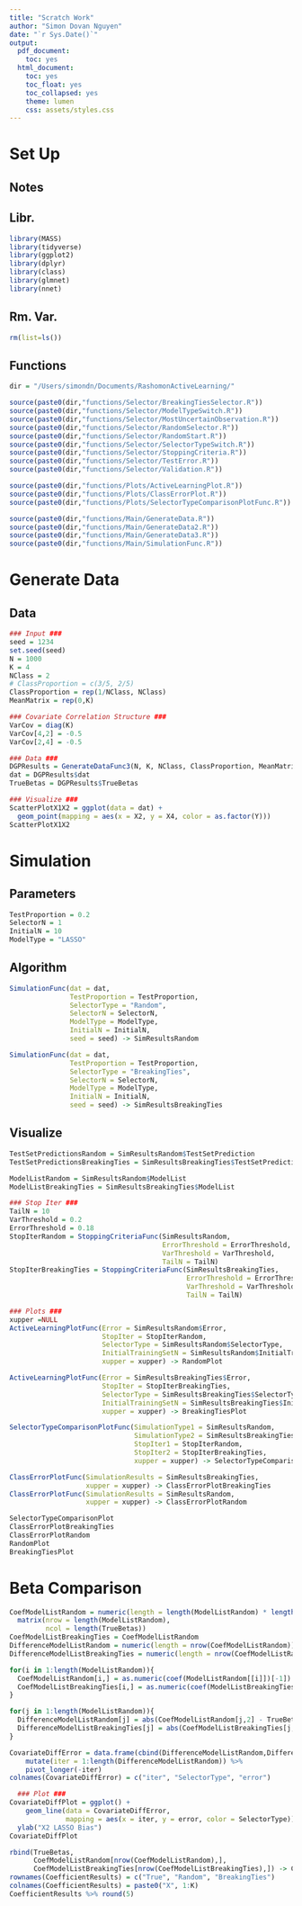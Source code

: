 ```yaml
---
title: "Scratch Work"
author: "Simon Dovan Nguyen"
date: "`r Sys.Date()`"
output:
  pdf_document:
    toc: yes
  html_document:
    toc: yes
    toc_float: yes
    toc_collapsed: yes
    theme: lumen
    css: assets/styles.css
---
```


# Set Up

## Notes

## Libr.

```r
library(MASS)
library(tidyverse)
library(ggplot2)
library(dplyr)
library(class)
library(glmnet)
library(nnet)
```

## Rm. Var.

```r
rm(list=ls())
```

## Functions


```r
dir = "/Users/simondn/Documents/RashomonActiveLearning/"

source(paste0(dir,"functions/Selector/BreakingTiesSelector.R"))
source(paste0(dir,"functions/Selector/ModelTypeSwitch.R"))
source(paste0(dir,"functions/Selector/MostUncertainObservation.R"))
source(paste0(dir,"functions/Selector/RandomSelector.R"))
source(paste0(dir,"functions/Selector/RandomStart.R"))
source(paste0(dir,"functions/Selector/SelectorTypeSwitch.R"))
source(paste0(dir,"functions/Selector/StoppingCriteria.R"))
source(paste0(dir,"functions/Selector/TestError.R"))
source(paste0(dir,"functions/Selector/Validation.R"))

source(paste0(dir,"functions/Plots/ActiveLearningPlot.R"))
source(paste0(dir,"functions/Plots/ClassErrorPlot.R"))
source(paste0(dir,"functions/Plots/SelectorTypeComparisonPlotFunc.R"))

source(paste0(dir,"functions/Main/GenerateData.R"))
source(paste0(dir,"functions/Main/GenerateData2.R"))
source(paste0(dir,"functions/Main/GenerateData3.R"))
source(paste0(dir,"functions/Main/SimulationFunc.R"))
```

# Generate Data

## Data

```r
### Input ###
seed = 1234
set.seed(seed)
N = 1000
K = 4
NClass = 2
# ClassProportion = c(3/5, 2/5)
ClassProportion = rep(1/NClass, NClass)
MeanMatrix = rep(0,K)
```

```r
### Covariate Correlation Structure ###
VarCov = diag(K)
VarCov[4,2] = -0.5
VarCov[2,4] = -0.5
```

    
```r
### Data ###
DGPResults = GenerateDataFunc3(N, K, NClass, ClassProportion, MeanMatrix, VarCov)
dat = DGPResults$dat
TrueBetas = DGPResults$TrueBetas
```

```r
### Visualize ###
ScatterPlotX1X2 = ggplot(data = dat) +
  geom_point(mapping = aes(x = X2, y = X4, color = as.factor(Y)))
ScatterPlotX1X2
```

# Simulation

## Parameters

```r
TestProportion = 0.2
SelectorN = 1
InitialN = 10
ModelType = "LASSO"
```

## Algorithm
```r
SimulationFunc(dat = dat,
               TestProportion = TestProportion,
               SelectorType = "Random",
               SelectorN = SelectorN,
               ModelType = ModelType,
               InitialN = InitialN,
               seed = seed) -> SimResultsRandom

SimulationFunc(dat = dat,
               TestProportion = TestProportion,
               SelectorType = "BreakingTies",
               SelectorN = SelectorN,
               ModelType = ModelType,
               InitialN = InitialN,
               seed = seed) -> SimResultsBreakingTies
```

## Visualize
```r
TestSetPredictionsRandom = SimResultsRandom$TestSetPrediction
TestSetPredictionsBreakingTies = SimResultsBreakingTies$TestSetPrediction

ModelListRandom = SimResultsRandom$ModelList
ModelListBreakingTies = SimResultsBreakingTies$ModelList
```


```r
### Stop Iter ###
TailN = 10
VarThreshold = 0.2
ErrorThreshold = 0.18
StopIterRandom = StoppingCriteriaFunc(SimResultsRandom, 
                                      ErrorThreshold = ErrorThreshold,
                                      VarThreshold = VarThreshold, 
                                      TailN = TailN)
StopIterBreakingTies = StoppingCriteriaFunc(SimResultsBreakingTies, 
                                            ErrorThreshold = ErrorThreshold,
                                            VarThreshold = VarThreshold, 
                                            TailN = TailN)

### Plots ###
xupper =NULL
ActiveLearningPlotFunc(Error = SimResultsRandom$Error,
                       StopIter = StopIterRandom,
                       SelectorType = SimResultsRandom$SelectorType,
                       InitialTrainingSetN = SimResultsRandom$InitialTrainingSetN,
                       xupper = xupper) -> RandomPlot

ActiveLearningPlotFunc(Error = SimResultsBreakingTies$Error,
                       StopIter = StopIterBreakingTies,
                       SelectorType = SimResultsBreakingTies$SelectorType,
                       InitialTrainingSetN = SimResultsBreakingTies$InitialTrainingSetN,
                       xupper = xupper) -> BreakingTiesPlot

SelectorTypeComparisonPlotFunc(SimulationType1 = SimResultsRandom,
                               SimulationType2 = SimResultsBreakingTies,
                               StopIter1 = StopIterRandom,
                               StopIter2 = StopIterBreakingTies,
                               xupper = xupper) -> SelectorTypeComparisonPlot

ClassErrorPlotFunc(SimulationResults = SimResultsBreakingTies,
                   xupper = xupper) -> ClassErrorPlotBreakingTies
ClassErrorPlotFunc(SimulationResults = SimResultsRandom,
                   xupper = xupper) -> ClassErrorPlotRandom
```

```r
SelectorTypeComparisonPlot
ClassErrorPlotBreakingTies
ClassErrorPlotRandom
RandomPlot
BreakingTiesPlot
```

# Beta Comparison

```r
CoefModelListRandom = numeric(length = length(ModelListRandom) * length(TrueBetas)) %>%
  matrix(nrow = length(ModelListRandom),
         ncol = length(TrueBetas))
CoefModelListBreakingTies = CoefModelListRandom
DifferenceModelListRandom = numeric(length = nrow(CoefModelListRandom))
DifferenceModelListBreakingTies = numeric(length = nrow(CoefModelListRandom))

for(i in 1:length(ModelListRandom)){
  CoefModelListRandom[i,] = as.numeric(coef(ModelListRandom[[i]])[-1])
  CoefModelListBreakingTies[i,] = as.numeric(coef(ModelListBreakingTies[[i]])[-1])
}
```

```r
for(j in 1:length(ModelListRandom)){
  DifferenceModelListRandom[j] = abs(CoefModelListRandom[j,2] - TrueBetas[2])
  DifferenceModelListBreakingTies[j] = abs(CoefModelListBreakingTies[j,2] - TrueBetas[2])
}
```


```r
CovariateDiffError = data.frame(cbind(DifferenceModelListRandom,DifferenceModelListBreakingTies)) %>% 
    mutate(iter = 1:length(DifferenceModelListRandom)) %>%
    pivot_longer(-iter)
colnames(CovariateDiffError) = c("iter", "SelectorType", "error")

  ### Plot ###
CovariateDiffPlot = ggplot() + 
    geom_line(data = CovariateDiffError,
              mapping = aes(x = iter, y = error, color = SelectorType)) +
  ylab("X2 LASSO Bias")
CovariateDiffPlot
```
```r
rbind(TrueBetas,
      CoefModelListRandom[nrow(CoefModelListRandom),],
      CoefModelListBreakingTies[nrow(CoefModelListBreakingTies),]) -> CoefficientResults
rownames(CoefficientResults) = c("True", "Random", "BreakingTies")
colnames(CoefficientResults) = paste0("X", 1:K)
CoefficientResults %>% round(5)
```




